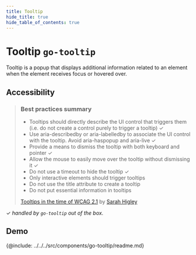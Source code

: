 ```yaml
---
title: Tooltip
hide_title: true
hide_table_of_contents: true
---
```



# Tooltip <span className="text-size-0">`go-tooltip`</span>

<!-- Description -->

<div className="text-size-1">
  Tooltip is a popup that displays additional information related to an element when the element receives focus or hovered over.
</div>

## Accessibility

> ### Best practices summary
>
> - Tooltips should directly describe the UI control that triggers them (i.e. do not create a control purely to trigger a tooltip) ✓
> - Use aria-describedby or aria-labelledby to associate the UI control with the tooltip. Avoid aria-haspopup and aria-live ✓
> - Provide a means to dismiss the tooltip with both keyboard and pointer ✓
> - Allow the mouse to easily move over the tooltip without dismissing it ✓
> - Do not use a timeout to hide the tooltip ✓
> - Only interactive elements should trigger tooltips
> - Do not use the title attribute to create a tooltip
> - Do not put essential information in tooltips
>
> [Tooltips in the time of WCAG 2.1](https://sarahmhigley.com/writing/tooltips-in-wcag-21/) by [Sarah Higley](https://sarahmhigley.com/)

✓ _handled by `go-tooltip` out of the box._

## Demo

<Demo code={demoSource} />

<!-- API -->

{@include: ../../../src/components/go-tooltip/readme.md}
